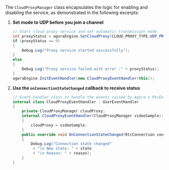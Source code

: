 <PlatformWrapper platform="unity">

The `CloudProxyManager` class encapsulates the logic for enabling and disabling the <Vg k="CP"/> service, as demonstrated in the following excerpts:

1.  **Set <Vg k="CP"/> mode to UDP before you join a channel**

    ``` csharp
    // Start cloud proxy service and set automatic transmission mode.
    int proxyStatus = agoraEngine.SetCloudProxy(CLOUD_PROXY_TYPE.UDP_PROXY);
    if (proxyStatus == 0)
    {
        Debug.Log("Proxy service started successfully");
    }
    else
    {
        Debug.Log("Proxy service failed with error :" + proxyStatus);
    }
    agoraEngine.InitEventHandler(new CloudProxyEventHandler(this));
    ```

1. **Use the `onConnectionStateChanged` callback to receive <Vg k="CP"/> status**

    ``` csharp
    // Event handler class to handle the events raised by Agora's RtcEngine instance
    internal class CloudProxyEventHandler : UserEventHandler
    {
        private CloudProxyManager cloudProxy;
        internal CloudProxyEventHandler(CloudProxyManager videoSample):base(videoSample) 
        {
            cloudProxy = videoSample;
        }
        public override void OnConnectionStateChanged(RtcConnection connection, CONNECTION_STATE_TYPE state, CONNECTION_CHANGED_REASON_TYPE reason) 
        {
            Debug.Log("Connection state changed"
             + "\n New state: " + state
             + "\n Reason: " + reason);
        }
    }
    ```

</PlatformWrapper>
